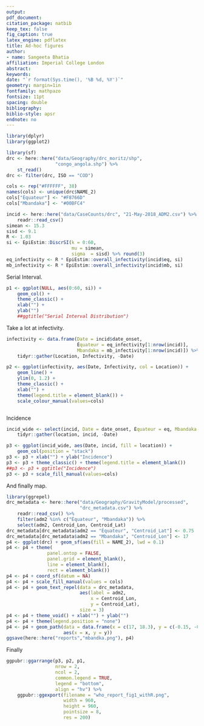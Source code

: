 ```yaml
---
output: 
pdf_document:
citation_package: natbib
keep_tex: false
fig_caption: true
latex_engine: pdflatex
title: Ad-hoc figures
author:
- name: Sangeeta Bhatia
affiliation: Imperial College London
abstract: 
keywords: 
date: "`r format(Sys.time(), '%B %d, %Y')`"
geometry: margin=1in
fontfamily: mathpazo
fontsize: 11pt
spacing: double
bibliography: 
biblio-style: apsr
endnote: no
---
```


```r
library(dplyr)
library(ggplot2)
```


```r
library(sf)
drc <- here::here("data/Geography/drc_moritz/shp",
                  "congo_angola.shp") %>%
    st_read() 
drc <- filter(drc, ISO == "COD")

cols <- rep("#FFFFFF", 38)
names(cols) <- unique(drc$NAME_2)
cols["Équateur"] <- "#F8766D" 
cols["Mbandaka"] <- "#00BFC4"


```

```r
incid <- here::here("data/CaseCounts/drc", "21-May-2018_ADM2.csv") %>%
    readr::read_csv()
simean <- 15.3
sisd <- 9.1
R <- 1.03
si <- EpiEstim::DiscrSI(k = 0:60,
                        mu = simean,
                        sigma  = sisd) %>% round(3)
eq_infectivity <- R * EpiEstim::overall_infectivity(incid$eq, si)
mb_infectivity <- R * EpiEstim::overall_infectivity(incid$mb, si)

```
Serial Interval.
```r
p1 <- ggplot(NULL, aes(0:60, si)) +
    geom_col() +
    theme_classic() +
    xlab("") +
    ylab("") 
    ##ggtitle("Serial Interval Distribution")

```
Take a lot at infectivity.
```r
infectivity <- data.frame(Date = incid$date_onset,
                          Équateur = eq_infectivity[1:nrow(incid)],
                          Mbandaka = mb_infectivity[1:nrow(incid)]) %>%
    tidyr::gather(Location, Infectivity, -Date)

p2 <- ggplot(infectivity, aes(Date, Infectivity, col = Location)) +
    geom_line() +
    ylim(0, 1.2) +
    theme_classic() +
    xlab("") + 
    theme(legend.title = element_blank()) +
    scale_colour_manual(values=cols)



```
Incidence
```r
incid_wide <- select(incid, Date = date_onset, Équateur = eq, Mbandaka = mb) %>%
    tidyr::gather(location, incid, -Date) 

p3 <- ggplot(incid_wide, aes(Date, incid, fill = location)) +
    geom_col(position = "stack")
p3 <- p3 + xlab("") + ylab("Incidence")
p3 <- p3 + theme_classic() + theme(legend.title = element_blank())
##p3 <- p3 + ggtitle("Incidence")
p3 <- p3 + scale_fill_manual(values=cols)
```

And finally map.

```r
library(ggrepel)
drc_metadata <- here::here("data/Geography/GravityModel/processed",
                           "drc_metadata.csv") %>%
    readr::read_csv() %>%
    filter(adm2 %in% c("Équateur", "Mbandaka")) %>%
    select(adm2, Centroid_Lon, Centroid_Lat)
drc_metadata[drc_metadata$adm2 == "Équateur", "Centroid_Lat"] <- 0.75
drc_metadata[drc_metadata$adm2 == "Mbandaka", "Centroid_Lon"] <- 17
p4 <- ggplot(drc) + geom_sf(aes(fill = NAME_2), lwd = 0.1)
p4 <- p4 + theme(
               panel.ontop = FALSE,
               panel.grid = element_blank(), 
               line = element_blank(), 
               rect = element_blank())
p4 <- p4 + coord_sf(datum = NA)
p4 <- p4 + scale_fill_manual(values = cols)
p4 <- p4 + geom_text_repel(data = drc_metadata,
                           aes(label = adm2,
                               x = Centroid_Lon,
                               y = Centroid_Lat),
                           size = 3)
p4 <- p4 + theme_void() + xlab("") + ylab("")
p4 <- p4 + theme(legend.position = "none")
p4 <- p4 + geom_path(data = data.frame(x = c(17, 18.3), y = c(-0.15, -0.08)),
                     aes(x = x, y = y))
ggsave(here::here("reports","mbandka.png"), p4)

```
Finally
```r
ggpubr::ggarrange(p3, p2, p1,
                  nrow = 2,
                  ncol = 2,
                  common.legend = TRUE,
                  legend = "bottom",
                  align = "hv") %>%
    ggpubr::ggexport(filename = "who_report_fig1_withR.png",
                     width = 960,
                     height = 960,
                     pointsize = 8,
                     res = 200)
```
